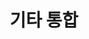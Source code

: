 ---
title: 기타 통합
tags:
  - Integrations
  - Etcd
  - Prometheus
  - Kubernetes
translationType: machine
---